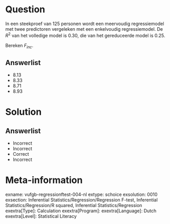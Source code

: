 Question
========

In een steekproef van 125 personen wordt een meervoudig regressiemodel met twee predictoren vergeleken met een enkelvoudig regressiemodel. De $R^{2}$ van het volledige model is 0.30, die van het gereduceerde model is 0.25. 

Bereken $F_{inc}$.
  
Answerlist
----------
* 8.13
* 8.33
* 8.71
* 8.93

Solution
========

Answerlist
----------
* Incorrect
* Incorrect
* Correct
* Incorrect

Meta-information
================
exname: vufgb-regressionftest-004-nl
extype: schoice
exsolution: 0010
exsection: Inferential Statistics/Regression/Regression F-test, Inferential Statistics/Regression/R squared, Inferential Statistics/Regression
exextra[Type]: Calculation
exextra[Program]: 
exextra[Language]: Dutch
exextra[Level]: Statistical Literacy